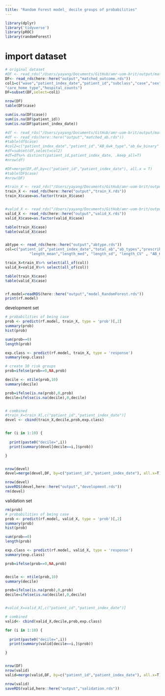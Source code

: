 ```yaml
---
title: "Random Forest model_ decile groups of probabilities"
---
```


```r
library(dplyr)
library('tidyverse')
library(pROC)
library(randomForest)

```

# import dataset
```r
# original dataset
#DF <- read_rds("/Users/yayang/Documents/GitHub/amr-uom-brit/output/matched_outcome.rds")
DF<- read_rds(here::here("output","matched_outcome.rds"))
col1=c("wave","patient_index_date","patient_id","subclass","case","sex","age","age_cat","stp","region","ethnicity_6","bmi","bmi_cat","CCI","Charlson","smoking_cat_3","imd","care_home","covrx_ever","flu_vaccine","cancer_comor","cerebrovascular_disease_comor", "chronic_obstructive_pulmonary_comor", "heart_failure_comor", "connective_tissue_comor", "dementia_comor", "diabetes_comor", "diabetes_complications_comor", "hemiplegia_comor", "hiv_comor", "metastatic_cancer_comor", "mild_liver_comor", "mod_severe_liver_comor", "mod_severe_renal_comor", "mi_comor", "peptic_ulcer_comor", "peripheral_vascular_comor",
"care_home_type","hospital_counts")
DF=subset(DF,select=col1)

nrow(DF)
table(DF$case)

sum(is.na(DF$case))
sum(is.na(DF$patient_id))
sum(is.na(DF$patient_index_date))

#df <- read_rds("/Users/yayang/Documents/GitHub/amr-uom-brit/output/matched_ab.rds")
#df <- read_rds(here::here("output","matched_ab.rds"))
#table(df$case)
#col2=c("patient_index_date","patient_id","AB_6wk_type","ab_6w_binary" , "AB_6wk")
#df=subset(df,select=col2)
#df=df%>% distinct(patient_id,patient_index_date, .keep_all=T)
#nrow(df)

#DF=merge(DF,df,by=c("patient_id","patient_index_date"), all.x = T)
#table(DF$case)
#nrow(DF)
```


```r




#train_X <- read_rds("/Users/yayang/Documents/GitHub/amr-uom-brit/output/train_X.rds")
train_X <- read_rds(here::here("output","train_X.rds"))
train_X$case=as.factor(train_X$case)


#valid_X <- read_rds("/Users/yayang/Documents/GitHub/amr-uom-brit/output/valid_X.rds")
valid_X <- read_rds(here::here("output","valid_X.rds"))
valid_X$case=as.factor(valid_X$case)

table(train_X$case)
table(valid_X$case)


abtype <- read_rds(here::here("output","abtype.rds"))
col=c("patient_id","patient_index_date","total_ab","ab_types","prescribe_times","exposure_period","recent_ab_days", "broad_prop","interval_med" ,"interval_mean","interval_sd","interval_CV",
           "length_mean","length_med", "length_sd", "length_CV" , "AB_6wk",abtype)

train_X=train_X%>% select(all_of(col))
valid_X=valid_X%>% select(all_of(col))

table(train_X$case)
table(valid_X$case)


rf.model=readRDS(here::here("output","model_RandomForest.rds"))
print(rf.model)
```



development set
```r
# probabilities of being case
prob <- predict(rf.model, train_X, type = 'prob')[,2]
summary(prob)
hist(prob)

sum(prob==0)
length(prob)

exp.class <- predict(rf.model, train_X, type = 'response')
summary(exp.class)

# create 10 risk groups
prob=ifelse(prob==0,NA,prob)

decile <- ntile(prob,10)
summary(decile)

prob=ifelse(is.na(prob),0,prob)
decile=ifelse(is.na(decile),0,decile)


# combined
#train_X=train_X[,c("patient_id","patient_index_date")]
devel <- cbind(train_X,decile,prob,exp.class)


for (i in 1:10) {
  
  print(paste0("decile=",i))
  print(summary(devel[decile==i,]$prob))

}


nrow(devel)
devel=merge(devel,DF, by=c("patient_id","patient_index_date"), all.x=T)

nrow(devel)
saveRDS(devel,here::here("output","development.rds"))
rm(devel)

```




validation set
```r
rm(prob)
# probabilities of being case
prob <- predict(rf.model, valid_X, type = 'prob')[,2]
summary(prob)
hist(prob)

sum(prob==0)
length(prob)

exp.class <- predict(rf.model, valid_X, type = 'response')
summary(exp.class)

prob=ifelse(prob==0,NA,prob)


decile <- ntile(prob,10)
summary(decile)

prob=ifelse(is.na(prob),0,prob)
decile=ifelse(is.na(decile),0,decile)


#valid_X=valid_X[,c("patient_id","patient_index_date")]

# combined
valid<- cbind(valid_X,decile,prob,exp.class)

for (i in 1:10) {
  
  print(paste0("decile=",i))
  print(summary(valid[decile==i,]$prob))

}


nrow(DF)
nrow(valid)
valid=merge(valid,DF, by=c("patient_id","patient_index_date"), all.x=T)

nrow(valid)
saveRDS(valid,here::here("output","validation.rds"))

```

